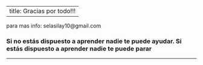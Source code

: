 
---
title:   Gracias por todo!!!
---
__
__

para mas info: selasilay10@gmail.com





### Si no estás dispuesto a aprender nadie te puede ayudar. Si estás dispuesto a aprender nadie te puede parar 

____________________________________________________________






